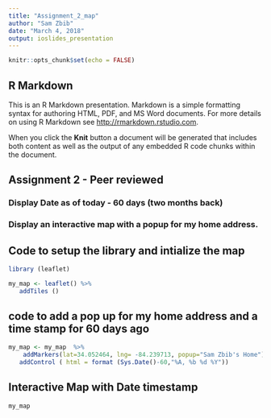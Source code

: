 ---
title: "Assignment_2_map"
author: "Sam Zbib"
date: "March 4, 2018"
output: ioslides_presentation
---

```{r setup, include=FALSE}
knitr::opts_chunk$set(echo = FALSE)
```

## R Markdown

This is an R Markdown presentation. Markdown is a simple formatting syntax for authoring HTML, PDF, and MS Word documents. For more details on using R Markdown see <http://rmarkdown.rstudio.com>.

When you click the **Knit** button a document will be generated that includes both content as well as the output of any embedded R code chunks within the document.


## Assignment 2  - Peer reviewed


### Display Date as of today - 60 days (two months back) 


### Display an interactive map with a popup for my home address.


##  Code to setup the library and intialize the map 

```{r, echo = TRUE  }
library (leaflet)

my_map <- leaflet() %>%
   addTiles ()
```


## code to add a pop up for my home address and a time stamp for 60 days ago


```{r, echo = TRUE  }
my_map <- my_map  %>%
    addMarkers(lat=34.052464, lng= -84.239713, popup="Sam Zbib's Home") %>%
   addControl ( html = format (Sys.Date()-60,"%A, %b %d %Y"))


```

## Interactive  Map with Date timestamp 


``` {r, echo = FALSE  }

my_map

```

